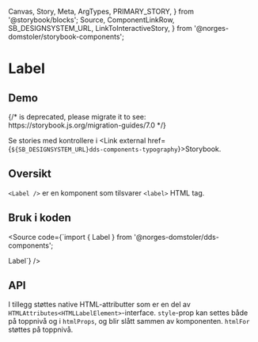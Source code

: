   Canvas,
  Story,
  Meta,
  ArgTypes,
  PRIMARY_STORY,
} from '@storybook/blocks';
  Source,
  ComponentLinkRow,
  SB_DESIGNSYSTEM_URL,
  LinkToInteractiveStory,
} from '@norges-domstoler/storybook-components';

<Meta of={LabelStories} />

# Label

<ComponentLinkRow
  docsHref="https://design.domstol.no/987b33f71/p/3718e2-typography"
  githubHref="https://github.com/domstolene/designsystem/tree/master/packages/components/src/components/Typography/Label"
/>

## Demo

<Canvas>
  {/* <Story id="dds-components-typography-label--default" /> is deprecated, please migrate it to <Story of={referenceToStory} /> see: https://storybook.js.org/migration-guides/7.0 */}

  <Story id="dds-components-typography-label--default" />
</Canvas>

Se stories med kontrollere i <Link external href={`${SB_DESIGNSYSTEM_URL}dds-components-typography`}>Storybook</Link>.

## Oversikt

`<Label />` er en komponent som tilsvarer `<label>` HTML tag.

## Bruk i koden

<Source
  code={`import { Label } from '@norges-domstoler/dds-components';

<Label>Label</Label>`} />

## API

<ArgTypes story={PRIMARY_STORY} />

I tillegg støttes native HTML-attributter som er en del av
`HTMLAttributes<HTMLLabelElement>`-interface.
`style`-prop kan settes både på toppnivå og i `htmlProps`, og blir slått
sammen av komponenten. `htmlFor` støttes på toppnivå.
